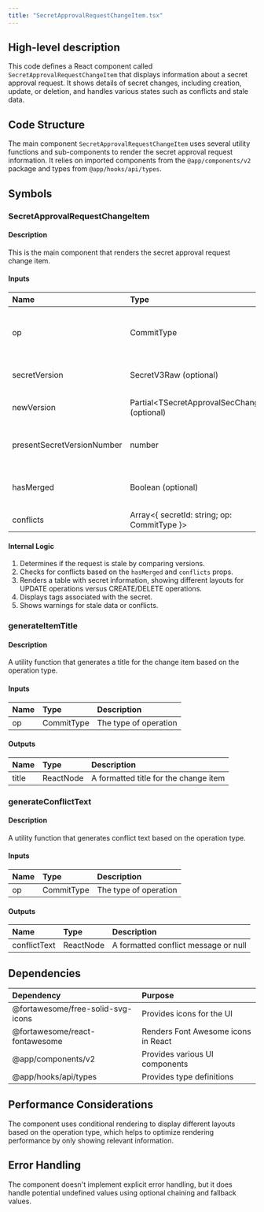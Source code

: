 ```yaml
---
title: "SecretApprovalRequestChangeItem.tsx"
---
```


## High-level description
This code defines a React component called `SecretApprovalRequestChangeItem` that displays information about a secret approval request. It shows details of secret changes, including creation, update, or deletion, and handles various states such as conflicts and stale data.

## Code Structure
The main component `SecretApprovalRequestChangeItem` uses several utility functions and sub-components to render the secret approval request information. It relies on imported components from the `@app/components/v2` package and types from `@app/hooks/api/types`.

## Symbols

### SecretApprovalRequestChangeItem
#### Description
This is the main component that renders the secret approval request change item.

#### Inputs
| Name | Type | Description |
|:-----|:-----|:------------|
| op | CommitType | The type of operation (CREATE, UPDATE, DELETE) |
| secretVersion | SecretV3Raw (optional) | The current version of the secret |
| newVersion | Partial&lt;TSecretApprovalSecChange&gt; (optional) | The new version of the secret |
| presentSecretVersionNumber | number | The current version number of the secret |
| hasMerged | Boolean (optional) | Indicates if the change has been merged |
| conflicts | Array&lt;{ secretId: string; op: CommitType }&gt; | List of conflicts |

#### Internal Logic
1. Determines if the request is stale by comparing versions.
2. Checks for conflicts based on the `hasMerged` and `conflicts` props.
3. Renders a table with secret information, showing different layouts for UPDATE operations versus CREATE/DELETE operations.
4. Displays tags associated with the secret.
5. Shows warnings for stale data or conflicts.

### generateItemTitle
#### Description
A utility function that generates a title for the change item based on the operation type.

#### Inputs
| Name | Type | Description |
|:-----|:-----|:------------|
| op | CommitType | The type of operation |

#### Outputs
| Name | Type | Description |
|:-----|:-----|:------------|
| title | ReactNode | A formatted title for the change item |

### generateConflictText
#### Description
A utility function that generates conflict text based on the operation type.

#### Inputs
| Name | Type | Description |
|:-----|:-----|:------------|
| op | CommitType | The type of operation |

#### Outputs
| Name | Type | Description |
|:-----|:-----|:------------|
| conflictText | ReactNode | A formatted conflict message or null |

## Dependencies
| Dependency | Purpose |
|:-----------|:--------|
| @fortawesome/free-solid-svg-icons | Provides icons for the UI |
| @fortawesome/react-fontawesome | Renders Font Awesome icons in React |
| @app/components/v2 | Provides various UI components |
| @app/hooks/api/types | Provides type definitions |

## Performance Considerations
The component uses conditional rendering to display different layouts based on the operation type, which helps to optimize rendering performance by only showing relevant information.

## Error Handling
The component doesn't implement explicit error handling, but it does handle potential undefined values using optional chaining and fallback values.